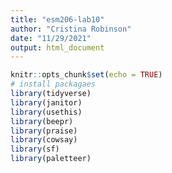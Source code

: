 ```yaml
---
title: "esm206-lab10"
author: "Cristina Robinson"
date: "11/29/2021"
output: html_document
---
```


```r
knitr::opts_chunk$set(echo = TRUE)
# install packagaes
library(tidyverse)
library(janitor)
library(usethis)
library(beepr)
library(praise)
library(cowsay)
library(sf)
library(paletteer)
```

```r

```

